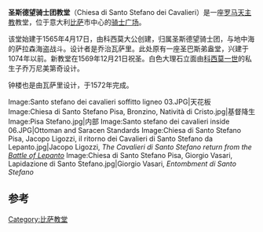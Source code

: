 {{Infobox religious building
| building_name         =圣斯德望骑士团教堂
| infobox_width         =
|image       = Santo stefano dei cavalieri.JPG
| caption               =    
| image_size            = 250px
| location              = 意大利[[比萨|比萨]]
| geo                   = {{Coord|43|43|09.57|N|10|24|03.43|E|type:landmark|display=title }}
| religious_affiliation =[[罗马天主教|罗马天主教]]
| rite                  =
| province              = [[比萨省|比萨省]]
| architecture_type     = 教堂
| architecture_style    = [[风格主义|风格主义]]
| groundbreaking        = 1565年
| year_completed        = 1859年
}}
'''圣斯德望骑士团教堂'''（Chiesa di Santo Stefano dei Cavalieri）是一座[[罗马天主教|罗马天主教]]教堂，位于意大利[[比萨|比萨]]市中心的[[骑士广场|骑士广场]]。

该堂始建于1565年4月17日，由科西莫大公创建，归属圣斯德望骑士团，与地中海的萨拉森海盗战斗。设计者是乔治瓦萨里。此处原有一座圣巴斯弟盎堂，兴建于1074年以前。新教堂在1569年12月21日祝圣。白色大理石立面由[[科西莫一世|科西莫一世]]的私生子乔万尼美第奇设计。

钟楼也是由瓦萨里设计，于1572年完成。
<gallery>
Image:Santo stefano dei cavalieri soffitto ligneo 03.JPG|天花板
Image:Chiesa di Santo Stefano Pisa, Bronzino, Natività di Cristo.jpg|基督降生
Image:Pisa Stefano.jpg|内部
Image:Santo stefano dei cavalieri inside 06.JPG|Ottoman and Saracen Standards
Image:Chiesa di Santo Stefano Pisa, Jacopo Ligozzi, il ritorno dei Cavalieri di Santo Stefano da Lepanto.jpg|Jacopo Ligozzi, ''The Cavalieri di Santo Stefano return from the [[Battle_of_Lepanto|Battle of Lepanto]]''
Image:Chiesa di Santo Stefano Pisa, Giorgio Vasari, Lapidazione di Santo Stefano.jpg|Giorgio Vasari, ''Entombment di Santo Stefano''

</gallery>

==参考==
<references/>

[[Category:比萨教堂|Category:比萨教堂]]